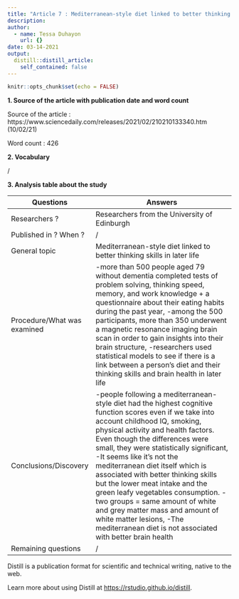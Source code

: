 ```yaml
---
title: "Article 7 : Mediterranean-style diet linked to better thinking skills in later life"
description: 
author:
  - name: Tessa Duhayon
    url: {}
date: 03-14-2021
output:
  distill::distill_article:
    self_contained: false
---
```


```r
knitr::opts_chunk$set(echo = FALSE)
```

**1. Source of the article with publication date and word count**

Source of the article : https://www.sciencedaily.com/releases/2021/02/210210133340.htm (10/02/21)

Word count : 426

**2. Vocabulary**

/

**3. Analysis table about the study**

| Questions                    | Answers                                                                                                                                                                                                                                                                                                                                                                                                                                                                                                                                                                                                  |
| ---------------------------- | -------------------------------------------------------------------------------------------------------------------------------------------------------------------------------------------------------------------------------------------------------------------------------------------------------------------------------------------------------------------------------------------------------------------------------------------------------------------------------------------------------------------------------------------------------------------------------------------------------- |
| Researchers ?                | Researchers from the University of Edinburgh                                                                                                                                                                                                                                                                                                                                                                                                                                                                                                                                                             |
| Published in ? When ?        | /                                                                                                                                                                                                                                                                                                                                                                                                                                                                                                                                                                                                        |
| General topic                | Mediterranean-style diet linked to better thinking skills in later life                                                                                                                                                                                                                                                                                                                                                                                                                                                                                                                                  |
| Procedure/What was examined  | -more than 500 people aged 79 without dementia completed tests of problem solving, thinking speed, memory, and work knowledge + a questionnaire about their eating habits during the past year, -among the 500 participants, more than 350 underwent a magnetic resonance imaging brain scan in order to gain insights into their brain structure, -researchers used statistical models to see if there is a link between a person's diet and their thinking skills and brain health in later life                                                                                                       |
| Conclusions/Discovery        | -people following a mediterranean-style diet had the highest cognitive function scores even if we take into account childhood IQ, smoking, physical activity and health factors. Even though the differences were small, they were statistically significant, -It seems like it's not the mediterranean diet itself which is associated with better thinking skills but the lower meat intake and the green leafy vegetables consumption. -two groups = same amount of white and grey matter mass and amount of white matter lesions, -The mediterranean diet is not associated with better brain health |
| Remaining questions          | /                                                                                                                                                                                                                                                                                                                                                                                                                                                                                                                                                                                                        |

Distill is a publication format for scientific and technical writing, native to the web.

Learn more about using Distill at <https://rstudio.github.io/distill>.


